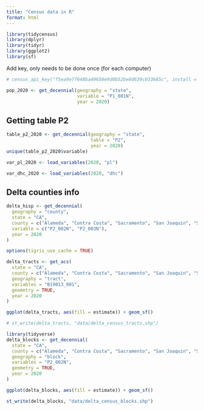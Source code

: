 ```yaml
---
title: "Census data in R"
format: html
---
```


```r

library(tidycensus)
library(dplyr)
library(tidyr)
library(ggplot2)
library(sf)

```

Add key, only needs to be done once (for each computer)
```r
# census_api_key("f5ea9e77648ba49650e9d0b52be8d639c033685c", install = TRUE)

```
```r

pop_2020 <- get_decennial(geography = "state",
                          variable = "P1_001N",
                          year = 2020)

```
## Getting table P2
```r
table_p2_2020 <- get_decennial(geography = "state",
                               table = "P2",
                               year = 2020)
unique(table_p2_2020$variable)

```

```r
var_pl_2020 <- load_variables(2020, "pl")

var_dhc_2020 <- load_variables(2020, "dhc")

```

## Delta counties info
```r
delta_hisp <- get_decennial(
  geography = "county",
  state = "CA",
  county = c("Alameda", "Contra Costa", "Sacramento", "San Joaquin", "Solano", "Yolo"),
  variable = c("P2_002N", "P2_003N"),
  year = 2020
)

```

```r

options(tigris_use_cache = TRUE)

delta_tracts <- get_acs(
  state = "CA",
  county = c("Alameda", "Contra Costa", "Sacramento", "San Joaquin", "Solano", "Yolo"),
  geography = "tract",
  variables = "B19013_001",
  geometry = TRUE,
  year = 2020
)

```

```r
ggplot(delta_tracts, aes(fill = estimate)) + geom_sf()

# st_write(delta_tracts, "data/delta_census_tracts.shp")
```
```r
library(tidyverse)
delta_blocks <- get_decennial(
  state = "CA",
  county = c("Alameda", "Contra Costa", "Sacramento", "San Joaquin", "Solano", "Yolo"),
  geography = "block",
  variables = "P2_002N",
  geometry = TRUE,
  year = 2020
)

```
```r

ggplot(delta_blocks, aes(fill = estimate)) + geom_sf()

st_write(delta_blocks, "data/delta_census_blocks.shp")

```


